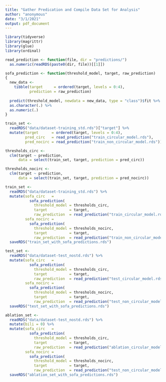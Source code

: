 ```yaml
---
title: "Gather Predication and Compile Data Set for Analysis"
author: "anonymous"
date: "3/1/2021"
output: pdf_document
---
```


```r
library(tidyverse)
library(magrittr)
library(glue) 
library(ordinal)
```


```r
read_prediction <- function(file, dir = "predictions/") 
  as.numeric(readRDS(paste0(dir, file))[[1]])
```

```r
sofa_prediction <- function(threshold_model, target, raw_prediction) 
{ 
  new_data <- 
    tibble(target     = ordered(target, levels = 0:4),
           prediction = raw_prediction) 
  
  predict(threshold_model, newdata = new_data, type = "class")$fit %>%
  as.character(.) %>%
  as.numeric(.) 
} 
```



```r
train_set <- 
  readRDS("data/dataset-training_std.rds")["target"] %>%
  mutate(target      = ordered(target, levels = 0:4),
         pred_circ   = read_prediction("train_circular_model.rds"),
         pred_nocirc = read_prediction("train_non_circular_model.rds"))

thresholds_circ <-
  clm(target ~ prediction, 
      data = select(train_set, target, prediction = pred_circ))

thresholds_nocirc <-
  clm(target ~ prediction, 
      data = select(train_set, target, prediction = pred_nocirc))
```


```r
train_set <- 
  readRDS("data/dataset-training_std.rds") %>%
  mutate(sofa_circ   = 
           sofa_prediction(
             threshold_model = thresholds_circ, 
             target          = target, 
             raw_prediction  = read_prediction("train_circular_model.rds")),
         sofa_nocirc =  
           sofa_prediction(
             threshold_model = thresholds_nocirc, 
             target          = target, 
             raw_prediction  = read_prediction("train_non_circular_model.rds"))) %T>%
  saveRDS("train_set_with_sofa_predictions.rds")
```


```r
test_set <- 
  readRDS("data/dataset-test_nostd.rds") %>%
  mutate(sofa_circ   = 
           sofa_prediction(
             threshold_model = thresholds_circ, 
             target          = target, 
             raw_prediction  = read_prediction("test_circular_model.rds")),
         sofa_nocirc =  
           sofa_prediction(
             threshold_model = thresholds_nocirc, 
             target          = target, 
             raw_prediction  = read_prediction("test_non_circular_model.rds"))) %T>%
  saveRDS("test_set_with_sofa_predictions.rds")
```

```r
ablation_set <- 
  readRDS("data/dataset-test_nostd.rds") %>%
  mutate(bili = 0) %>%
  mutate(sofa_circ   = 
           sofa_prediction(
             threshold_model = thresholds_circ, 
             target          = target, 
             raw_prediction  = read_prediction("ablation_circular_model.rds")),
         sofa_nocirc =  
           sofa_prediction(
             threshold_model = thresholds_nocirc, 
             target          = target, 
             raw_prediction  = read_prediction("test_non_circular_model.rds"))) %T>%
  saveRDS("ablation_set_with_sofa_predictions.rds")
```